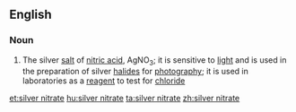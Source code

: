 ==English==

===Noun===
{{wikipedia}}
{{en-noun|sg=[[silver]] [[nitrate]]|-}}

#{{inorganic compound}} The silver [[salt]] of [[nitric acid]], AgNO<sub>3</sub>; it is sensitive to [[light]] and is used in the preparation of silver [[halide]]s for [[photography]]; it is used in laboratories as a [[reagent]] to test for [[chloride]]

[[et:silver nitrate]]
[[hu:silver nitrate]]
[[ta:silver nitrate]]
[[zh:silver nitrate]]